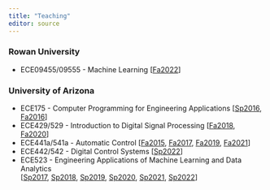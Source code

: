 ```yaml
---
title: "Teaching"
editor: source
---
```



### Rowan University 
- ECE09455/09555 - Machine Learning [[Fa2022](https://drive.google.com/file/d/1N3rXdYxMUjxnFsbwlM9LInHpig-VxcuB/view?usp=sharing){target="_blank"}] 

### University of Arizona 
- ECE175 - Computer Programming for Engineering Applications 
[[Sp2016](https://drive.google.com/file/d/17QkA32II5u5oshrBwvuC1BukqNqXJ60J/view?usp=sharing){target="_blank"}, 
[Fa2016](https://drive.google.com/file/d/1MEieYZzJlMU5IxpzI5ckzoOrqSBRUzPK/view?usp=sharing){target="_blank"}] 
- ECE429/529 - Introduction to Digital Signal Processing 
[[Fa2018](https://drive.google.com/file/d/1tPXw3sQQVFyGqQVQ3LKeXl0pVQ0XLvHw/view?usp=sharing){target="_blank"}, 
[Fa2020](https://drive.google.com/file/d/1Ps6LMn1JJOBDbmf0DCnAn1cdppmsu2Kw/view?usp=sharing){target="_blank"}]
- ECE441a/541a - Automatic Control 
[[Fa2015](https://drive.google.com/file/d/1P-Dd7rLanA9T0sANXc84rOz6A9BLng8c/view?usp=sharing){target="_blank"}, 
[Fa2017](https://drive.google.com/file/d/1v0omLL_RolsEvMTMJY7XpZn-b1qyeQew/view?usp=sharing){target="_blank"}, 
[Fa2019](https://drive.google.com/file/d/14RgIeHfHaLkPlzuAa9F80Fm8j83dytx6/view?usp=sharing){target="_blank"}, 
[Fa2021](https://drive.google.com/file/d/1WLyvbWXUGb6b8yCQwOV52iqxflJKjbbY/view?usp=sharing){target="_blank"}] 
- ECE442/542 - Digital Control Systems 
[[Sp2022](https://drive.google.com/file/d/1KTT9ByfXVGB_MCtezfsh1miN8d-C6LWc/view?usp=sharing){target="_blank"}]
- ECE523 - Engineering Applications of Machine Learning and Data Analytics  
[[Sp2017](https://drive.google.com/file/d/1ugvGTQ_fXmcPmO9Q3krbjbkSInx8Xz6p/view?usp=sharing){target="_blank"}, 
[Sp2018](https://drive.google.com/file/d/1PmaHT6AQuVlVlQtCRAWdIoSmJF-rSgKH/view?usp=sharing){target="_blank"}, 
[Sp2019](https://drive.google.com/file/d/1PmaHT6AQuVlVlQtCRAWdIoSmJF-rSgKH/view?usp=sharing){target="_blank"}, 
[Sp2020](https://drive.google.com/file/d/1zRB0e7rz0_H08gZLeojdmT793zN8KGjG/view?usp=sharing){target="_blank"}, 
[Sp2021](https://drive.google.com/file/d/1IOkBpU4iqmK8psVc5um5WAvqpbmmwpzL/view?usp=sharing){target="_blank"}, 
[Sp2022](https://drive.google.com/file/d/1pJ7JOxnKOgIWg3paOzt30tl_Zz_L1rSh/view?usp=sharing){target="_blank"}] 


